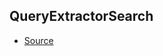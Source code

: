 ## QueryExtractorSearch



- [Source](https://github.com/Androz2091/discord-player/blob/699caa2/packages/discord-player/src/types/types.ts#L401)